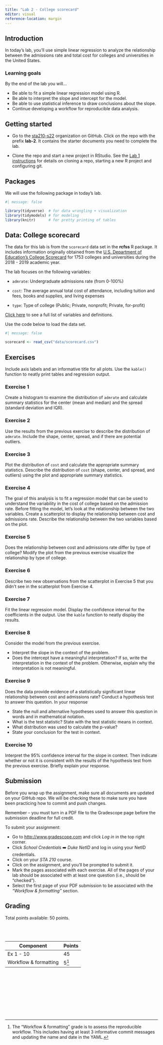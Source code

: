 ```yaml
---
title: "Lab 2 - College scorecard"
editor: visual
reference-location: margin
---
```


## Introduction

In today's lab, you'll use simple linear regression to analyze the relationship between the admissions rate and total cost for colleges and universities in the United States.

### Learning goals

By the end of the lab you will...

-   Be able to fit a simple linear regression model using R.
-   Be able to interpret the slope and intercept for the model.
-   Be able to use statistical inference to draw conclusions about the slope.
-   Continue developing a workflow for reproducible data analysis.

## Getting started

-   Go to the [sta210-s22](https://www.github.com/sta210-s22) organization on GitHub.
    Click on the repo with the prefix **lab-2**.
    It contains the starter documents you need to complete the lab.

-   Clone the repo and start a new project in RStudio.
    See the [Lab 1 instructions](labs/lab-1.html) for details on cloning a repo, starting a new R project and configuring git.

## Packages

We will use the following package in today's lab.

```r
#| message: false

library(tidyverse)  # for data wrangling + visualization
library(tidymodels) # for modeling
library(knitr)      # for pretty printing of tables
```

## Data: College scorecard

The data for this lab is from the `scorecard` data set in the **rcfss** R package.
It includes information originally obtained from the [U.S. Department of Education's College Scorecard](https://collegescorecard.ed.gov/data/) for 1753 colleges and universities during the 2018 - 2019 academic year.

The lab focuses on the following variables:

-   `admrate`: Undergraduate admissions rate (from 0-100%)

-   `cost`: The average annual total cost of attendance, including tuition and fees, books and supplies, and living expenses

-   `type`: Type of college (Public; Private, nonprofit; Private, for-profit)

[Click here](https://uc-cfss.github.io/rcfss/reference/scorecard.html) to see a full list of variables and definitions.

Use the code below to load the data set.

```r
#| message: false

scorecard <- read_csv("data/scorecard.csv")
```

## Exercises

::: callout-note
Include axis labels and an informative title for all plots.
Use the `kable()` function to neatly print tables and regression output.
:::

### Exercise 1

Create a histogram to examine the distribution of `admrate` and calculate summary statistics for the center (mean and median) and the spread (standard deviation and IQR).

### Exercise 2

Use the results from the previous exercise to describe the distribution of `admrate`.
Include the shape, center, spread, and if there are potential outliers.

### Exercise 3

Plot the distribution of `cost` and calculate the appropriate summary statistics.
Describe the distribution of `cost` (shape, center, and spread, and outliers) using the plot and appropriate summary statistics.

### Exercise 4

The goal of this analysis is to fit a regression model that can be used to understand the variability in the cost of college based on the admission rate.
Before fitting the model, let's look at the relationship between the two variables.
Create a scatterplot to display the relationship between cost and admissions rate.
Describe the relationship between the two variables based on the plot.

### Exercise 5

Does the relationship between cost and admissions rate differ by type of college?
Modify the plot from the previous exercise visualize the relationship by type of college.

### Exercise 6

Describe two new observations from the scatterplot in Exercise 5 that you didn't see in the scatterplot from Exercise 4.

### Exercise 7

Fit the linear regression model.
Display the confidence interval for the coefficients in the output.
Use the `kable` function to neatly display the results.

### Exercise 8

Consider the model from the previous exercise.

-   Interpret the slope in the context of the problem.
-   Does the intercept have a meaningful interpretation? If so, write the interpretation in the context of the problem. Otherwise, explain why the interpretation is not meaningful.

### Exercise 9

Does the data provide evidence of a statistically significant linear relationship between cost and admissions rate?
Conduct a hypothesis test to answer this question.
In your response

-   State the null and alternative hypotheses used to answer this question in words and in mathematical notation.
-   What is the test statistic? State with the test statistic means in context.
-   What distribution was used to calculate the p-value?
-   State your conclusion for the test in context.

### Exercise 10

Interpret the 95% confidence interval for the slope in context.
Then indicate whether or not it is consistent with the results of the hypothesis test from the previous exercise.
Briefly explain your response.

## Submission

::: callout-warning
Before you wrap up the assignment, make sure all documents are updated on your GitHub repo.
We will be checking these to make sure you have been practicing how to commit and push changes.

Remember -- you must turn in a PDF file to the Gradescope page before the submission deadline for full credit.
:::

To submit your assignment:

-   Go to [http://www.gradescope.com](http://www.gradescope.com/) and click *Log in* in the top right corner.
-   Click *School Credentials* ➡️ *Duke NetID* and log in using your NetID credentials.
-   Click on your *STA 210* course.
-   Click on the assignment, and you'll be prompted to submit it.
-   Mark the pages associated with each exercise. All of the pages of your lab should be associated with at least one question (i.e., should be "checked").
-   Select the first page of your PDF submission to be associated with the *"Workflow & formatting"* section.

## Grading

Total points available: 50 points.

| Component             | Points |
|-----------------------|--------|
| Ex 1 - 10             | 45     |
| Workflow & formatting | 5[^1]  |

: \
\

[^1]: The "Workflow & formatting" grade is to assess the reproducible workflow.
    This includes having at least 3 informative commit messages and updating the name and date in the YAML.

\

\

\

\

\
